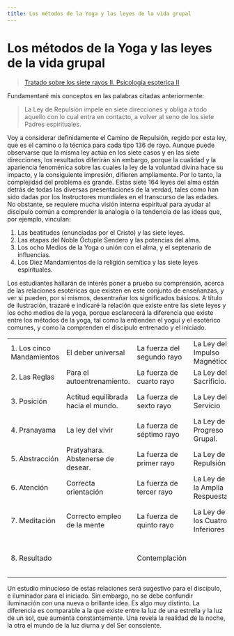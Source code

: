 ```yaml
---
title: Los métodos de la Yoga y las leyes de la vida grupal
---
```


# Los métodos de la Yoga y las leyes de la vida grupal

> [Tratado sobre los siete rayos II. Psicologia esoterica II](/tratador-sobre-los-siete-rayos-II/las-siete-leyes-de-la-vida-del-alma#es136)

Fundamentaré mis conceptos en las palabras citadas anteriormente:

> La Ley de Repulsión impele en siete direcciones y obliga a todo aquello con lo cual entra en contacto, a volver al seno de los siete Padres espirituales.

Voy a considerar definidamente el Camino de Repulsión, regido por esta ley, que es el camino o la técnica para cada tipo <Pin lang="es">136</Pin> de rayo. Aunque puede observarse que la misma ley actúa en los siete casos y en las siete direcciones, los resultados diferirán sin embargo, porque la cualidad y la apariencia fenoménica sobre las cuales la ley de la voluntad divina hace su impacto, y la consiguiente impresión, difieren ampliamente. Por lo tanto, la complejidad del problema es grande. Estas siete <Pin lang="en">164</Pin> leyes del alma están detrás de todas las diversas presentaciones de la verdad, tales como han sido dadas por los Instructores mundiales en el transcurso de las edades. No obstante, se requiere mucha visión interna espiritual para ayudar al discípulo común a comprender la analogía o la tendencia de las ideas que, por ejemplo, vinculan:

1. Las beatitudes (enunciadas por el Cristo) y las siete leyes.
2. Las etapas del Noble Óctuple Sendero y las potencias del alma.
3. Los ocho Medios de la Yoga o unión con el alma, y el septenario de influencias.
4. Los Diez Mandamientos de la religión semítica y las siete leyes espirituales.

Los estudiantes hallarán de interés poner a prueba su comprensión, acerca de las relaciones esotéricas que existen en este conjunto de enseñanzas, y ver si pueden, por sí mismos, desentrañar los significados básicos. A título de ilustración, trazaré e indicaré la relación que existe entre las siete leyes y los ocho medios de la yoga, porque esclarecerá la diferencia que existe entre los métodos de la yoga, tal como la entienden el yogui y el esotérico comunes, y como la comprenden el discípulo entrenado y el iniciado.

|                           |                                     |                            |                                 |                                                     |
|---------------------------|-------------------------------------|----------------------------|---------------------------------|-----------------------------------------------------|
| 1. Los cinco Mandamientos | El deber universal                  | La fuerza del segundo rayo | La Ley del Impulso Magnético    | Inclusión. Atracción                                |
| 2. Las Reglas             | Para el autoentrenamiento.          | La fuerza de cuarto rayo   | La Ley del Sacrificio.          | “Muero diariamente”                                 |
| 3. Posición               | Actitud equilibrada hacia el mundo. | La fuerza de sexto rayo    | La Ley del Servicio             | Correctos ideales o relaciones                      |
| 4. Pranayama              | La ley del vivir                    | La fuerza de séptimo rayo  | La Ley de Progreso Grupal.      | La Ley del Desarrollo Espiritual                    |
| 5. Abstracción            | Pratyahara. Abstenerse de desear.   | La fuerza de primer rayo   | La Ley de Repulsión             | El repudio del deseo                                |
| 6. Atención               | Correcta orientación                | La fuerza de tercer rayo   | La Ley de la Amplia Respuesta   |                                                     |
| 7. Meditación             | Correcto empleo de la mente         | La fuerza de quinto rayo   | La Ley de los Cuatro Inferiores | “El alma está en profunda meditación”.              |
| 8. Resultado              |                                     | Contemplación              |                                 | Total desapego espiritual. <Pin lang="en">165</Pin> |

Un estudio minucioso de estas relaciones será sugestivo para el discípulo, e iluminador para el iniciado. Sin embargo, no se debe confundir iluminación con una nueva o brillante idea. Es algo muy distinto. La diferencia es comparable a la que existe entre la luz de una estrella y la luz de un sol, que aumenta constantemente. Una revela la realidad de la noche, la otra el mundo de la luz diurna y del Ser consciente.
